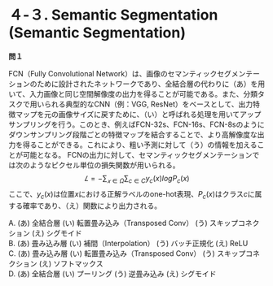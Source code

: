 # ４-３. Semantic Segmentation (Semantic Segmentation)

**問１**

FCN（Fully Convolutional Network）は、画像のセマンティックセグメンテーションのために設計されたネットワークであり、全結合層の代わりに（あ）を用いて、入力画像と同じ空間解像度の出力を得ることが可能である。また、分類タスクで用いられる典型的なCNN（例：VGG, ResNet）をベースとして、出力特徴マップを元の画像サイズに戻すために、（い）と呼ばれる処理を用いてアップサンプリングを行う。このとき、例えばFCN-32s、FCN-16s、FCN-8sのようにダウンサンプリング段階ごとの特徴マップを結合することで、より高解像度な出力を得ることができる。これにより、粗い予測に対して（う）の情報を加えることが可能となる。
FCNの出力に対して、セマンティックセグメンテーションでは次のようなピクセル単位の損失関数が用いられる。
$$
𝐿=−∑_{𝑥∈Ω}∑_{c∈C}y_c(x)logP_c(x)
$$
ここで、$y_c(x)$は位置$x$における正解ラベルのone-hot表現、$P_c(x)$はクラス$c$に属する確率であり、（え）関数により出力される。

A. (あ) 全結合層 (い) 転置畳み込み（Transposed Conv） (う) スキップコネクション (え) シグモイド  
B. (あ) 畳み込み層 (い) 補間（Interpolation） (う) バッチ正規化 (え) ReLU  
C. (あ) 畳み込み層 (い) 転置畳み込み（Transposed Conv） (う) スキップコネクション (え) ソフトマックス  
D. (あ) 全結合層 (い) プーリング (う) 逆畳み込み (え) シグモイド